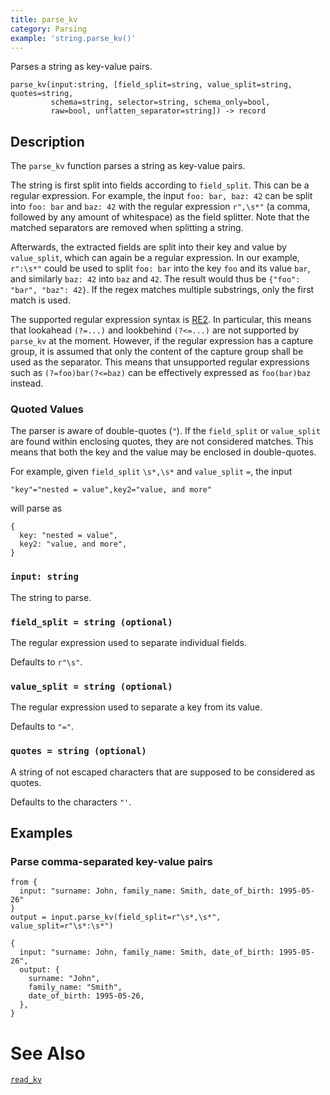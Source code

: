 ```yaml
---
title: parse_kv
category: Parsing
example: 'string.parse_kv()'
---
```


Parses a string as key-value pairs.

```tql
parse_kv(input:string, [field_split=string, value_split=string, quotes=string,
         schema=string, selector=string, schema_only=bool,
         raw=bool, unflatten_separator=string]) -> record
```

## Description

The `parse_kv` function parses a string as key-value pairs.

The string is first split into fields according to `field_split`. This
can be a regular expression. For example, the input `foo: bar, baz: 42` can be
split into `foo: bar` and `baz: 42` with the regular expression `r",\s*"`
(a comma, followed by any amount of whitespace) as the field splitter.
Note that the matched separators are removed when splitting a string.

Afterwards, the extracted fields are split into their key and value by
`value_split`, which can again be a regular expression. In our example,
`r":\s*"` could be used to split `foo: bar` into the key `foo` and its value
`bar`, and similarly `baz: 42` into `baz` and `42`. The result would thus be
`{"foo": "bar", "baz": 42}`. If the regex matches multiple substrings, only the
first match is used.

The supported regular expression syntax is
[RE2](https://github.com/google/re2/wiki/Syntax). In particular, this means that
lookahead `(?=...)` and lookbehind `(?<=...)` are not supported by `parse_kv`
at the moment. However, if the regular expression has a capture group, it is assumed
that only the content of the capture group shall be used as the separator. This
means that unsupported regular expressions such as `(?=foo)bar(?<=baz)` can be
effectively expressed as `foo(bar)baz` instead.

### Quoted Values

The parser is aware of double-quotes (`"`). If the `field_split` or
`value_split` are found within enclosing quotes, they are not considered
matches. This means that both the key and the value may be enclosed in
double-quotes.

For example, given `field_split` `\s*,\s*` and `value_split` `=`, the input

```
"key"="nested = value",key2="value, and more"
```
will parse as
```tql
{
  key: "nested = value",
  key2: "value, and more",
}
```

### `input: string`

The string to parse.

### `field_split = string (optional)`

The regular expression used to separate individual fields.

Defaults to `r"\s"`.

### `value_split = string (optional)`

The regular expression used to separate a key from its value.

Defaults to `"="`.

### `quotes = string (optional)`

A string of not escaped characters that are supposed to be considered as quotes.

Defaults to the characters `"'`.


<ParsingOptions />

## Examples

### Parse comma-separated key-value pairs

```tql
from {
  input: "surname: John, family_name: Smith, date_of_birth: 1995-05-26"
}
output = input.parse_kv(field_split=r"\s*,\s*", value_split=r"\s*:\s*")
```

```tql
{
  input: "surname: John, family_name: Smith, date_of_birth: 1995-05-26",
  output: {
    surname: "John",
    family_name: "Smith",
    date_of_birth: 1995-05-26,
  },
}
```

# See Also

[`read_kv`](/reference/operators/read_kv)
